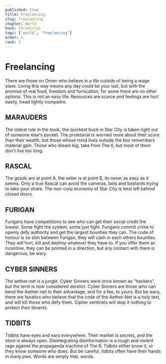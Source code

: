 ```yaml
---
published: true
title: Freelancing
slug: freelancing
chapter: World
book: Chronicles
tags: ['world', 'freelancing']
order: 1
rank: 3
---
```


# Freelancing

There are those on Omen who believe in a life outside of being a wage slave. Living this way means any day could be your last, but with the promise of real food, freedom and fornication, for some there are no other options. This is not an easy life. Resources are scarce and feelings are hurt easily, tread lightly compadre.

## MARAUDERS

The oldest rule in the book, the quickest buck in Star City is taken right out of someone else's pocket. The proletariat is worried more about their score than their wealth, but those whose mind lives outside the box remembers material gain. Those who dream big, take from The 6, but most of them don't live too long.

## RASCAL

The goods are at point A, the seller is at point B, its never as easy as it seems. Only a true Rascal can avoid the cameras, bots and bastards trying to take your share. The non-corp economy of Star City is best left behind closed doors.

## FURIGAN

Furigans have competitions to see who can get their social credit the lowest. Some fight the system, some just fight. Furigans commit crime to openly defy authority and get the largest bounties they can. The code of honour is so slim between Furigan, they will cash in each others bounties. They will hurt, kill and destroy whatever they have to. If you offer them an incentive, they can be pointed in a direction, but any contact with them is dangerous, be wary.

## CYBER SINNERS

The aether-net is a jungle. Cyber Sinners were once known as "hackers", but the term is now considered derelict. Cyber Sinners are those who can bend the Aether-net to their advantage, and for a fee, to yours. But be wary, there are fanatics who believe that the code of the Aether-Net is a holy text, and will kill those who defy them. Cipher sentinels will stop it nothing to protect their tenants.

## TIDBITS

Tidbits have eyes and ears everywhere. Their market is secrets, and the store is always open. Disintegrating disinformation is a tough and violent rage against the propaganda machine of The 6. Tidbits either know it, or they know someone who does. But be careful, tidbits often have their hands in many pies. Words are simply that, words.
